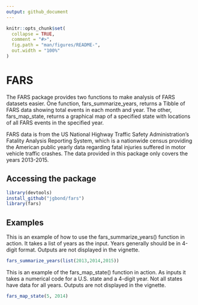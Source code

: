 ```yaml
---
output: github_document
---
```


<!-- README.md is generated from README.Rmd. Please edit that file -->

```r
knitr::opts_chunk$set(
  collapse = TRUE,
  comment = "#>",
  fig.path = "man/figures/README-",
  out.width = "100%"
)
```

<!-- badges: start -->
<!-- badges: end -->

# FARS

The FARS package provides two functions to make analysis of FARS datasets easier. One function, fars_summarize_years, returns a Tibble of FARS data showing total events in each month and year. The other, fars_map_state, returns a graphical map of a specified state with locations of all FARS events in the specified year.

FARS data is from the US National Highway Traffic Safety Administration's Fatality Analysis Reporting System, which is a nationwide census providing the American public yearly data regarding fatal injuries suffered in motor vehicle traffic crashes. The data provided in this package only covers the years 2013-2015.

## Accessing the package
```r
library(devtools)
install_github("jgbond/fars")
library(fars)
```

## Examples

This is an example of how to use the fars_summarize_years() function in action. It takes a list of years as the input. Years generally should be in 4-digit format. Outputs are not displayed in the vignette.

```r
fars_summarize_years(list(2013,2014,2015))
```

This is an example of the fars_map_state() function in action. As inputs it takes a numerical code for a U.S. state and a 4-digit year. Not all states have data for all years. Outputs are not displayed in the vignette.

```r
fars_map_state(5, 2014)
```

